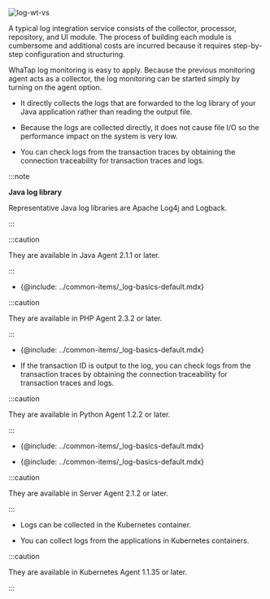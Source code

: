 
![log-wt-vs](/img/log-wt-vs.svg)

A typical log integration service consists of the collector, processor, repository, and UI module. The process of building each module is cumbersome and additional costs are incurred because it requires step-by-step configuration and structuring.

WhaTap log monitoring is easy to apply. Because the previous monitoring agent acts as a collector, the log monitoring can be started simply by turning on the agent option.

<Tabs>
<TabItem value="java" label="Java" default>

-   It directly collects the logs that are forwarded to the log library of your Java application rather than reading the output file.  

-   Because the logs are collected directly, it does not cause file I/O so the performance impact on the system is very low.

-   You can check logs from the transaction traces by obtaining the connection traceability for transaction traces and logs.

:::note 

**Java log library**

Representative Java log libraries are Apache Log4j and Logback.

:::

:::caution

They are available in Java Agent 2.1.1 or later.

:::

</TabItem>
<TabItem value="php" label="PHP" default>

-   {@include: ../common-items/_log-basics-default.mdx}  

:::caution

They are available in PHP Agent 2.3.2 or later.

:::

</TabItem>
<TabItem value="python" label="Python" default>

-   {@include: ../common-items/_log-basics-default.mdx}  

-   If the transaction ID is output to the log, you can check logs from the transaction traces by obtaining the connection traceability for transaction traces and logs.  

:::caution

They are available in Python Agent 1.2.2 or later.

:::

</TabItem>
<TabItem value="go" label="Go" default>

-   {@include: ../common-items/_log-basics-default.mdx}  

</TabItem>
<TabItem value="server" label="Server" default>

-   {@include: ../common-items/_log-basics-default.mdx}   

:::caution

They are available in Server Agent 2.1.2 or later.

:::

</TabItem>
<TabItem value="k8s" label="Kubernetes" default>

-   Logs can be collected in the Kubernetes container. 

-   You can collect logs from the applications in Kubernetes containers.

:::caution

They are available in Kubernetes Agent 1.1.35 or later.

:::

</TabItem>
</Tabs>

